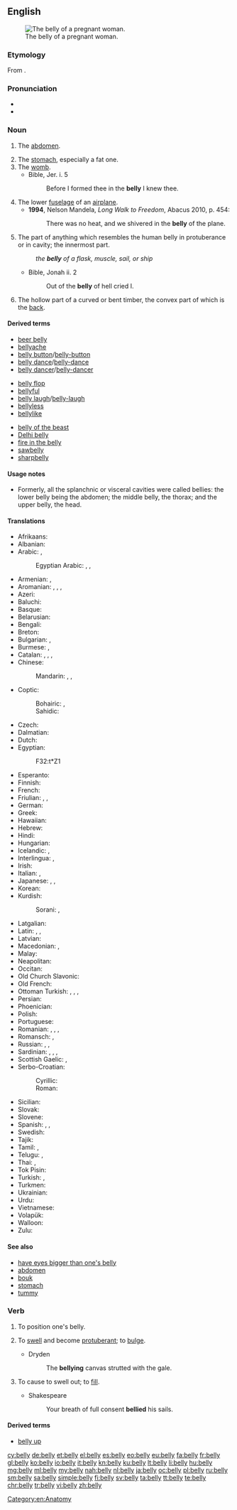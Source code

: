 ==English==
[[Image:Pregnant belly button.jpg|thumb|right|The belly of a pregnant woman.]]

===Etymology===
From {{etyl|ang|en}} {{term/t|ang|bælġ}}.

===Pronunciation===
* {{audio|en-us-belly.ogg|Audio (US)}}
* {{rhymes|ɛli}}

===Noun===
{{en-noun|bellies}}

# The [[abdomen]].
#: {{rfquotek|Dunglison}}
# The [[stomach]], especially a fat one.
# The [[womb]].
#* Bible, Jer. i. 5
#*: Before I formed thee in the '''belly''' I knew thee.
# The lower [[fuselage]] of an [[airplane]].
#* '''1994''', Nelson Mandela, ''Long Walk to Freedom'', Abacus 2010, p. 454:
#*: There was no heat, and we shivered in the '''belly''' of the plane.
# The part of anything which resembles the human belly in protuberance or in cavity; the innermost part.
#: ''the '''belly''' of a flask, muscle, sail, or ship''
#* Bible, Jonah ii. 2
#*: Out of the '''belly''' of hell cried I.
# {{context|architecture|lang=en}} The hollow part of a curved or bent timber, the convex part of which is the [[back]].

====Derived terms====
{{rel-top3|Terms derived from ''belly''}}
* [[beer belly]]
* [[bellyache]]
* [[belly button]]/[[belly-button]]
* [[belly dance]]/[[belly-dance]]
* [[belly dancer]]/[[belly-dancer]]
{{rel-mid3}}
* [[belly flop]]
* [[bellyful]]
* [[belly laugh]]/[[belly-laugh]]
* [[bellyless]]
* [[bellylike]]
{{rel-mid3}}
* [[belly of the beast]]
* [[Delhi belly]]
* [[fire in the belly]]
* [[sawbelly]]
* [[sharpbelly]]
{{rel-bottom}}

====Usage notes====
* Formerly, all the splanchnic or visceral cavities were called bellies: the lower belly being the abdomen; the middle belly, the thorax; and the upper belly, the head.

====Translations====
{{trans-top|abdomen}}
* Afrikaans: {{t-|af|maag}}
* Albanian: {{t+|sq|bark}}
* Arabic: {{t-|ar|معدة|f|tr=má3ida|sc=Arab}}, {{t-|ar|بطن|m|tr=baṭn|sc=Arab}}
*: Egyptian Arabic: {{tø|arz|بطن|f|tr=baṭn|sc=Arab}}, {{tø|arz|كرش|m|tr=kirš|sc=Arab}}, {{tø|arz|كرش|m|tr=kirš|sc=Arab}}
* Armenian: {{t-|hy|փոր|tr=p’or}}, {{t-|hy|որովայն|tr=orovayn}}
* Aromanian: {{t-|rup|pãntic}}, {{t-|rup|pãnticã}}, {{t-|rup|bicã}}, {{t-|rup|foale}}
* Azeri: {{t+|az|göbək}}
* Baluchi: {{tø|bal|لاپ|tr=láp}}
* Basque: {{t-|eu|sabel}}
* Belarusian: {{t-|be|жывот|m|tr=žyvót|sc=Cyrl}}
* Bengali: {{t-|bn|পেট|tr=peţ|sc=Beng}}
* Breton: {{t+|br|kof|m}}
* Bulgarian: {{t+|bg|корем|m|tr=korém|sc=Cyrl}}, {{t+|bg|шкембе|tr=škembe}}
* Burmese: {{t+|my|ဗိုက်|tr=baik|sc=Mymr}}, {{t|my|ဝမ်း|tr=wun:|sc=Mymr}}
* Catalan: {{t+|ca|buc|m}}, {{t-|ca|abdomen|m}}, {{t+|ca|panxa|f}}, {{t+|ca|ventre}}
* Chinese:
*: Mandarin: {{t|cmn|腹|tr=fù|sc=Hani}}, {{t|cmn|腹部|tr=fùbù|sc=Hani}}, {{t-|cmn|肚子|tr=dùzi|sc=Hani}}
* Coptic:
*: Bohairic:  {{tø|cop|ϧⲏⲧ|m|tr=xīd, xīt|sc=Copt}}, {{tø|cop|ⲛⲉϫⲓ|f|tr=ned͡ʒi|sc=Copt}}
*: Sahidic:  {{tø|cop|ϩⲏ|m|tr=hī|sc=Copt}}
* Czech: {{t+|cs|břicho|n}}
* Dalmatian: {{tø|dlm|viantro|m}}
* Dutch: {{t+|nl|buik}}
* Egyptian: {{tø|egy|ẖt|sc=Egyp}}
*: <hiero>F32:t*Z1</hiero>
* Esperanto: {{t-|eo|ventro}}
* Finnish: {{t+|fi|maha}}
* French: {{t+|fr|ventre|m}}
* Friulian: {{tø|fur|vintri|m}}, {{tø|fur|panze|f}}, {{tø|fur|gradoan}}
* German: {{t+|de|Bauch|m}}
* Greek: {{t+|el|κοιλιά|tr=koiliá}}
* Hawaiian: {{tø|haw|ʻōpū}}
* Hebrew: {{t+|he|בֶּטֶן|f|tr=béten|sc=Hebr}}
* Hindi: {{t+|hi|पेट|m|tr=pēṭ|sc=Deva}}
* Hungarian: {{t+|hu|has}}
* Icelandic: {{t+|is|magi|m}}, {{qualifier|childish}} {{t-|is|malli|m}}
* Interlingua: {{t-|ia|pancia}}, {{t-|ia|ventre}}
* Irish: {{t-|ga|bolg|m}}
* Italian: {{t+|it|pancia|f}}, {{t+|it|ventre|m}}
* Japanese: {{t+|ja|胃|tr=い, i|sc=Jpan}}, {{t+|ja|お腹|tr=おなか, o-naka|sc=Jpan}}, {{t+|ja|腹|tr=はら, hara|sc=Jpan}}
* Korean: {{t+|ko|배|tr=bae|sc=Kore}}
* Kurdish:
*: Sorani: {{t-|ku|زگ|tr=zig|sc=ku-Arab}}, {{t-|ku|ورگ|tr=wirg|sc=ku-Arab}}
{{trans-mid}}
* Latgalian: {{tø|ltg|vādars|m}}
* Latin: {{t-|la|abdomen}}, {{t-|la|venter}}, {{t-|la|pantex}}
* Latvian: {{t+|lv|vēders|m}}
* Macedonian: {{t-|mk|мев|m|tr=mev}}, {{t-|mk|стомак|m|tr=stómak}}
* Malay: {{t-|ms|perut}}
* Neapolitan: {{tø|nap|panza|f}}
* Occitan: {{t+|oc|ventre}}
* Old Church Slavonic: {{tø|cu|чрѣво|n|tr=črěvo|sc=Cyrs}}
* Old French: {{tø|fro|ventre|m}}
* Ottoman Turkish: {{tø|ota|قارن|tr=karın|sc=ota-Arab}}, {{tø|ota|قارين|tr=karyn|sc=ota-Arab}}, {{tø|ota|شکم|tr=şikem|sc=ota-Arab}}, {{tø|ota|بطن|tr=batın, batn|sc=ota-Arab}}
* Persian: {{t+|fa|شکم|tr=šekam}}
* Phoenician: {{tø|phn|𐤁𐤈𐤍|tr=Baṭn|sc=Phnx}}
* Polish: {{t+|pl|brzuch|m}}
* Portuguese: {{t+|pt|barriga|f}}
* Romanian: {{t+|ro|burtă}}, {{t-|ro|abdomen}}, {{t-|ro|pântece}}, {{qualifier|pop}} {{t-|ro|vintre}}
* Romansch: {{t-|rm|venter}}, {{t-|rm|vainter}}
* Russian: {{t+|ru|живот|m|tr=živót}}, {{qualifier|disparaging}} {{t+|ru|брюхо|n|tr=brjúxo|sc=Cyrl}}, {{t+|ru|пузо|n|tr=púzo|sc=Cyrl}}
* Sardinian: {{t-|sc|bentre}}, {{t-|sc|bentri}}, {{t-|sc|brente}}, {{t-|sc|brenti}}
* Scottish Gaelic: {{t-|gd|balg|m}}, {{t-|gd|brù|f}}
* Serbo-Croatian:
*: Cyrillic: {{t-|sh|трбух|m|sc=Cyrl}}
*: Roman: {{t-|sh|trbuh|m}}
* Sicilian: {{t+|scn|panza|f}}
* Slovak: {{t-|sk|brucho|n}}
* Slovene: {{t+|sl|trebuh|m}}
* Spanish: {{t+|es|barriga}}, {{t+|es|panza}}, {{t+|es|vientre}}
* Swedish: {{t+|sv|mage}}
* Tajik: {{t-|tg|шикам|tr=šikam|sc=Cyrl}}
* Tamil: {{t+|ta|தொப்பை|sc=Taml}}, {{t+|ta|தொந்தி|sc=Taml}}
* Telugu: {{t+|te|పొట్ట|tr=poTTa|sc=Telu}}, {{t+|te|కడుపు|tr=kaDupu|sc=Telu}}
* Thai: {{t+|th|ท้อง|tr=tóng|sc=Thai}}, {{t-|th|พุง|tr=phung|sc=Thai}}
* Tok Pisin: {{t+|tpi|bel}}
* Turkish: {{t+|tr|göbek}}, {{t+|tr|karın}}
* Turkmen: {{t-|tk|garyn}}
* Ukrainian: {{t-|uk|живіт|m|tr=žyvít|sc=Cyrl}}
* Urdu: {{t-|ur|پیٹ|m|tr=pēṭ|sc=ur-Arab}}
* Vietnamese: {{t+|vi|bụng}}
* Volapük: {{t+|vo|bälid}}
* Walloon: {{t+|wa|vinte|m}}
* Zulu: {{t+|zu|isisu|c7|c8}}
{{trans-bottom}}

====See also====
* [[have eyes bigger than one's belly]]
* [[abdomen]]
* [[bouk]]
* [[stomach]]
* [[tummy]]

===Verb===
{{en-verb|bellies|bellying|bellied}}

# To position one's belly.
# {{context|intransitive|lang=en}} To [[swell]] and become [[protuberant]]; to [[bulge]].
#* Dryden
#*: The '''bellying''' canvas strutted with the gale.
# {{context|transitive|lang=en}} To cause to swell out; to [[fill]].
#* Shakespeare
#*: Your breath of full consent '''bellied''' his sails.

====Derived terms====
* [[belly up]]

[[Category:en:Anatomy]]

[[cy:belly]]
[[de:belly]]
[[et:belly]]
[[el:belly]]
[[es:belly]]
[[eo:belly]]
[[eu:belly]]
[[fa:belly]]
[[fr:belly]]
[[gl:belly]]
[[ko:belly]]
[[io:belly]]
[[it:belly]]
[[kn:belly]]
[[ku:belly]]
[[lt:belly]]
[[li:belly]]
[[hu:belly]]
[[mg:belly]]
[[ml:belly]]
[[my:belly]]
[[nah:belly]]
[[nl:belly]]
[[ja:belly]]
[[oc:belly]]
[[pl:belly]]
[[ru:belly]]
[[sm:belly]]
[[sa:belly]]
[[simple:belly]]
[[fi:belly]]
[[sv:belly]]
[[ta:belly]]
[[tt:belly]]
[[te:belly]]
[[chr:belly]]
[[tr:belly]]
[[vi:belly]]
[[zh:belly]]